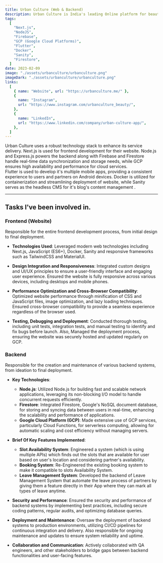 ```yaml
---
title: Urban Culture (Web & Backend)
description: Urban Culture is India's leading Online platform for beauty needs at home. Launched in 2020, This platform enables customer to book highly trained and certified beauty professionals at affordable price. As a company, Urban Culture is constantly evolving into newer and better forms. Urban Culture is running operations in more than 10 cities with world class trainers.
tags:
  [
    "Next.js",
    "NodeJS",
    "Firebase",
    "GCP (Google Cloud Platforms)",
    "Flutter",
    "Docker",
    "Sanity",
    "Firestore",
  ]
date: 2023-02-09
image: "./assets/urbanculture/urbanculture.png"
imageDark: "./assets/urbanculture/urbanculture.png"
links:
  [
    { name: "Website", url: "https://urbanculture.me/" },
    {
      name: "Instagram",
      url: "https://www.instagram.com/urbanculture_beauty/",
    },
    {
      name: "LinkedIn",
      url: "https://www.linkedin.com/company/urban-culture-app/",
    },
  ]
---
```


<Callout>
  Urban Culture uses a robust technology stack to enhance its service delivery.
  Next.js is used for frontend development for their website. Node.js and
  Express.js powers the backend along with Firebase and Firestore handle
  real-time data synchronization and storage needs, while GCP ensures high
  availability and performance for cloud services. <br /> Flutter is used to
  develop it's multiple mobile apps, providing a consistent experience to users
  and partners on Android devices. Docker is utilized for containerization and
  streamlining deployment of website, while Sanity serves as the headless CMS
  for it's blog's content management .
</Callout>

---

## Tasks I've been involved in.

### Frontend (Website)

Responsible for the entire frontend development process, from initial design to final deployment.

- **Technologies Used**: Leveraged modern web technologies including Next.js, JavaScript (ES6+), Docker, Sanity and responsive frameworks such as TailwindCSS and MaterialUI.

- **Design Integration and Responsiveness**: Integrated custom designs and UI/UX principles to ensure a user-friendly interface and engaging user experience. Ensured the website is fully responsive across various devices, including desktops and mobile phones.

- **Performance Optimization and Cross-Browser Compatibility**: Optimized website performance through minification of CSS and JavaScript files, image optimization, and lazy loading techniques. Ensured cross-browser compatibility to provide a seamless experience regardless of the browser used.

- **Testing, Debugging and Deployment**: Conducted thorough testing, including unit tests, integration tests, and manual testing to identify and fix bugs before launch. Also, Managed the deployment process, ensuring the website was securely hosted and updated regularly on GCP.

### Backend

Responsible for the creation and maintenance of various backend systems, from ideation to final deployment.

- **Key Technologies**:

  - **Node.js**: Utilized Node.js for building fast and scalable network applications, leveraging its non-blocking I/O model to handle concurrent requests efficiently.
  - **Firestore**: Integrated Firestore, Google's NoSQL document database, for storing and syncing data between users in real-time, enhancing the scalability and performance of applications.
  - **Google Cloud Platform (GCP)**: Made extensive use of GCP services, particularly Cloud Functions, for serverless computing, allowing for automatic scaling and cost efficiency without managing servers.

- **Brief Of Key Features Implemented**:

  - **Slot Availability System**: Engineered a system (which is using multiple APIs) which finds out the slots that are available for user based on user's location and considering partner's availability.
  - **Booking System**: Re-Engineered the existing booking system to make it compatible to slots Availability System.
  - **Leave Management System**: Developed the backend of Leave Management System that automate the leave process of partners by giving them a feature directly in their App where they can mark all types of leave anytime.

- **Security and Performance**: Ensured the security and performance of backend systems by implementing best practices, including secure coding patterns, regular audits, and optimizing database queries.

- **Deployment and Maintenance**: Oversaw the deployment of backend systems to production environments, utilizing CI/CD pipelines for continuous integration and delivery. Also responsible for ongoing maintenance and updates to ensure system reliability and uptime.

- **Collaboration and Communication**: Actively collaborated with QA engineers, and other stakeholders to bridge gaps between backend functionalities and user-facing features.
